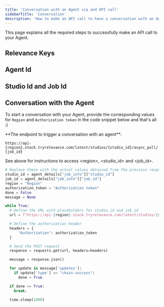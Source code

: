 ```yaml
---
title: 'Conversation with an Agent via and API call'
sidebarTitle: 'Conversation'
description: 'How to make an API call to have a conversation with an Agent'
---
```


This page explains all the required steps to successfully make an API call to your Agent.

## Relevance Keys
<Snippet file="relevance-keys.mdx" />

## Agent Id
<Snippet file="agent-id.mdx" />

## Studio Id and Job Id
<Snippet file="agent-studio-job-id.mdx" />

## Conversation with the Agent
To start a conversation with your Agent, provide the corresponding values for `Region` and `Authorization token` in the
code snippet below and that's all :)

<Tip>
**The endpoint to trigger a conversation with an agent**:

`https://api-{region}.stack.tryrelevance.com/latest/studios/{studio_id}/async_poll/{job_id}`

See above for instructions to access \<region\>, \<studio_id\> and \<job_id\>.
</Tip>

```Python
# Replace these with the actual values obtained from the previous response
studio_id = agent_details["job_info"]["studio_id"]
job_id = agent_details["job_info"]["job_id"]
region = "Region"
authorization_token = "Authorization token"
done = False
message = None

while True:
  # Define the URL with placeholders for studio_id and job_id
  url = f"https://api-{region}.stack.tryrelevance.com/latest/studios/{studio_id}/async_poll/{job_id}"

  # Define the authorization header
  headers = {
      "Authorization": authorization_token
  }

  # Send the POST request
  response = requests.get(url, headers=headers)

  message = response.json()

  for update in message['updates']:
    if update['type'] == "chain-success":
      done = True

  if done == True:
    break;

  time.sleep(1000)
```